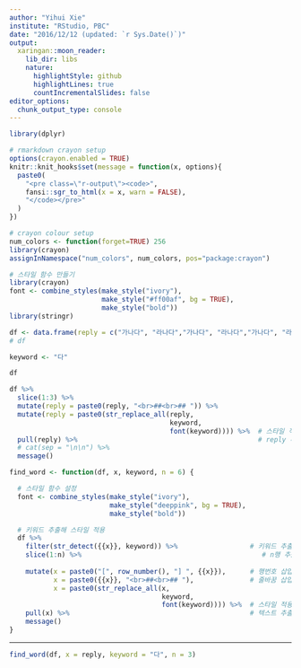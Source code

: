 ```yaml
---
author: "Yihui Xie"
institute: "RStudio, PBC"
date: "2016/12/12 (updated: `r Sys.Date()`)"
output:
  xaringan::moon_reader:
    lib_dir: libs
    nature:
      highlightStyle: github
      highlightLines: true
      countIncrementalSlides: false
editor_options: 
  chunk_output_type: console
---
```



```r
library(dplyr)

# rmarkdown crayon setup
options(crayon.enabled = TRUE)
knitr::knit_hooks$set(message = function(x, options){
  paste0(
    "<pre class=\"r-output\"><code>",
    fansi::sgr_to_html(x = x, warn = FALSE),
    "</code></pre>"
  )
})

# crayon colour setup
num_colors <- function(forget=TRUE) 256
library(crayon)
assignInNamespace("num_colors", num_colors, pos="package:crayon") 

```

```r
# 스타일 함수 만들기
library(crayon)
font <- combine_styles(make_style("ivory"),
                       make_style("#ff00af", bg = TRUE),
                       make_style("bold"))
library(stringr)
```



```r
df <- data.frame(reply = c("가나다", "라나다","가나다", "라나다","가나다", "라나다"))
# df

keyword <- "다"

df

```


```r
df %>%
  slice(1:3) %>%
  mutate(reply = paste0(reply, "<br>##<br>## ")) %>%
  mutate(reply = paste0(str_replace_all(reply,
                                        keyword,
                                        font(keyword)))) %>%  # 스타일 적용
  pull(reply) %>%                                             # reply 추출
  # cat(sep = "\n\n") %>%
  message()
```


```r
find_word <- function(df, x, keyword, n = 6) {

  # 스타일 함수 설정
  font <- combine_styles(make_style("ivory"),
                         make_style("deeppink", bg = TRUE),
                         make_style("bold"))

  # 키워드 추출해 스타일 적용
  df %>%
    filter(str_detect({{x}}, keyword)) %>%                  # 키워드 추출
    slice(1:n) %>%                                             # n행 추출
    
    mutate(x = paste0("[", row_number(), "] ", {{x}}),      # 행번호 삽입
           x = paste0({{x}}, "<br>##<br>## "),              # 줄바꿈 삽입
           x = paste0(str_replace_all(x,
                                      keyword,
                                      font(keyword)))) %>%  # 스타일 적용
    pull(x) %>%                                             # 텍스트 추출
    message()
}
```


---


```r
find_word(df, x = reply, keyword = "다", n = 3)
```


